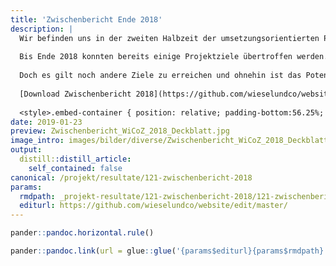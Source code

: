 ```yaml
---
title: 'Zwischenbericht Ende 2018'
description: |
  Wir befinden uns in der zweiten Halbzeit der umsetzungsorientierten Projektphase 2. 
  
  Bis Ende 2018 konnten bereits einige Projektziele übertroffen werden. Beispielsweise sind schon 315 von total 300 projektierten Klein- und Grossstrukturen umgesetzt worden! 
  
  Doch es gilt noch andere Ziele zu erreichen und ohnehin ist das Potential vorhanden, mehr zu realisieren als geplant.  Überzeugen Sie sich selbst anhand der  Fakten und Impressionen und wagen sie mit uns den Ausblick auf das Jahr 2019. 
  
  [Download Zwischenbericht 2018](https://github.com/wieselundco/website/files/6971452/Zwischenbericht_WiCoZ_2018.pdf)
  
  <style>.embed-container { position: relative; padding-bottom:56.25%; height:0; overflow: hidden; max-width: 100%; } .embed-container iframe, .embed-container object, .embed-container embed { position: absolute; top: 0; left: 0; width: 100%; height: 100%;}</style><div class='embed-container' data-page-width='453' data-page-height='640' id='ypembedcontainer' ><iframe   src="https://www.yumpu.com/de/embed/view/O1wQSHMGCxKEmqV7" frameborder="0" allowfullscreen="true"  allowtransparency="true"></iframe><br><a href="https://www.yumpu.com/de/document/view/62932536/zwischenbericht-2018-wiesel-co-am-zimmerberg" title="Zwischenbericht 2018 Wiesel & Co am Zimmerberg" target="_blank">Zwischenbericht 2018 Wiesel & Co am Zimmerberg</a></div><script src='https://players.yumpu.com/modules/embed/yp_r_iframe.js' ></script> 
date: 2019-01-23
preview: Zwischenbericht_WiCoZ_2018_Deckblatt.jpg
image_intro: images/bilder/diverse/Zwischenbericht_WiCoZ_2018_Deckblatt.jpg
output:
  distill::distill_article:
    self_contained: false
canonical: /projekt/resultate/121-zwischenbericht-2018
params:
  rmdpath: _projekt-resultate/121-zwischenbericht-2018/121-zwischenbericht-2018.Rmd
  editurl: https://github.com/wieselundco/website/edit/master/
---
```




```r
pander::pandoc.horizontal.rule()

pander::pandoc.link(url = glue::glue('{params$editurl}{params$rmdpath}'),text = 'Artikel bearbeiten')
```

<!--http://wieselundco.ch/projekt/resultate/121-zwischenbericht-2018-->
